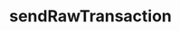 ---
title: 'sendRawTransaction'
openapi: 'openapi-sendRawTransaction POST /'
description: 'Creates new message call, transaction, or contract creation for signed transactions.'
---